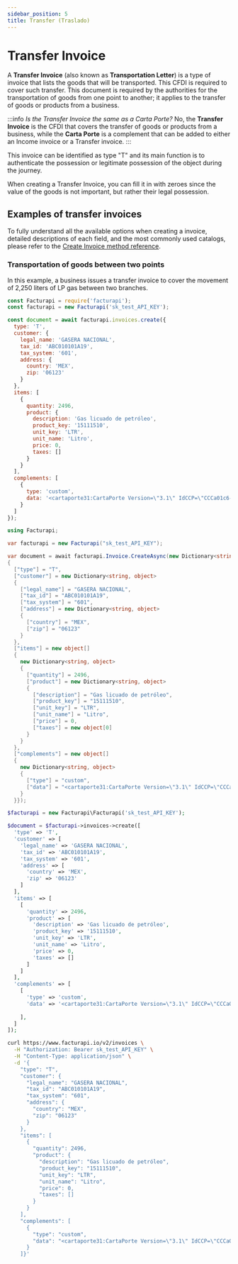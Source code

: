 ```yaml
---
sidebar_position: 5
title: Transfer (Traslado)
---
```



# Transfer Invoice

A **Transfer Invoice** (also known as **Transportation Letter**) is a type of
invoice that lists the goods that will be transported. This CFDI is required
to cover such transfer. This document is required by the authorities for the
transportation of goods from one point to another; it applies to the transfer
of goods or products from a business.

:::info *Is the _Transfer Invoice_ the same as a _Carta Porte_?*
No, the **Transfer Invoice** is the CFDI that covers the transfer of goods or
products from a business, while the **Carta Porte** is a complement that can
be added to either an Income invoice or a Transfer invoice.
:::

This invoice can be identified as type "T" and its main function is to
authenticate the possession or legitimate possession of the object during the
journey.

When creating a Transfer Invoice, you can fill it in with zeroes since the
value of the goods is not important, but rather their legal possession.

## Examples of transfer invoices

To fully understand all the available options when creating a invoice, detailed
descriptions of each field, and the most commonly used catalogs, please refer
to the [Create Invoice method reference](/api/#operation/createInvoice).

### Transportation of goods between two points

In this example, a business issues a transfer invoice to cover the movement of
2,250 liters of LP gas between two branches.


<Tabs groupId="codeExamples">

<TabItem value="js" label="Node.js" default>

```javascript
const Facturapi = require('facturapi');
const facturapi = new Facturapi('sk_test_API_KEY');

const document = await facturapi.invoices.create({
  type: 'T',
  customer: {
    legal_name: 'GASERA NACIONAL',
    tax_id: 'ABC010101A19',
    tax_system: '601',
    address: {
      country: 'MEX',
      zip: '06123'
    }
  },
  items: [
    {
      quantity: 2496,
      product: {
        description: 'Gas licuado de petróleo',
        product_key: '15111510',
        unit_key: 'LTR',
        unit_name: 'Litro',
        price: 0,
        taxes: []
      }
    }
  ],
  complements: [
    {
      type: 'custom',
      data: '<cartaporte31:CartaPorte Version=\"3.1\" IdCCP=\"CCCa01c6-61bf-4058-b874-c285dad794fe\" TranspInternac=\"Sí\" EntradaSalidaMerc=\"Salida\" PaisOrigenDestino=\"USA\" ViaEntradaSalida=\"01\" TotalDistRec=\"160.0\"><cartaporte31:Ubicaciones><cartaporte31:Ubicacion TipoUbicacion=\"Origen\" IDUbicacion=\"OR000000\" RFCRemitenteDestinatario=\"XEXX010101000\" NumRegIdTrib=\"01010101\" NombreRemitenteDestinatario=\"INTERNATIONAL CUSTOMER\" FechaHoraSalidaLlegada=\"2024-12-17T05:00:00\"><cartaporte31:Domicilio Calle=\"Carretera Dolores Hidalgo A San Luis De La Paz\" NumeroExterior=\"SINNUMERO\" Municipio=\"014\" Estado=\"GUA\" Pais=\"USA\" CodigoPostal=\"N/A\" /></cartaporte31:Ubicacion><cartaporte31:Ubicacion DistanciaRecorrida=\"160.0\" TipoUbicacion=\"Destino\" IDUbicacion=\"DE000001\" RFCRemitenteDestinatario=\"XEXX010101000\" NumRegIdTrib=\"01010101\" NombreRemitenteDestinatario=\"INTERNATIONAL CUSTOMER\" FechaHoraSalidaLlegada=\"2024-12-18T09:00:00\"><cartaporte31:Domicilio Calle=\"1400 W Hi Line Rd\" Municipio=\"015\" Estado=\"SLP\" Pais=\"USA\" CodigoPostal=\"N/A\" /></cartaporte31:Ubicacion></cartaporte31:Ubicaciones><cartaporte31:Mercancias PesoBrutoTotal=\"1.0\" UnidadPeso=\"XBX\" NumTotalMercancias=\"1\"><cartaporte31:Mercancia BienesTransp=\"52161512\" Descripcion=\"Altoparlantes\" Cantidad=\"1\" ClaveUnidad=\"H87\" PesoEnKg=\"1.0\"></cartaporte31:Mercancia><cartaporte31:Autotransporte PermSCT=\"TPXX00\" NumPermisoSCT=\"Permiso no contemplado en el catálogo\"><cartaporte31:IdentificacionVehicular ConfigVehicular=\"VL\" PesoBrutoVehicular=\"1\" PlacaVM=\"JHY7766\" AnioModeloVM=\"2021\" /><cartaporte31:Seguros AseguraRespCivil=\"No Cuenta\" PolizaRespCivil=\"No Cuenta\" /></cartaporte31:Autotransporte></cartaporte31:Mercancias><cartaporte31:FiguraTransporte><cartaporte31:TiposFigura TipoFigura=\"01\" NombreFigura=\"JESUS CORTES LUNA\" RFCFigura=\"XEXX010101000\" NumLicencia=\"DSADSADSA\" /></cartaporte31:FiguraTransporte></cartaporte31:CartaPorte>'
    }
  ]
});
```

</TabItem>

<TabItem value="cs" label="C#">

```csharp
using Facturapi;

var facturapi = new Facturapi("sk_test_API_KEY");

var document = await facturapi.Invoice.CreateAsync(new Dictionary<string, object>
{
  ["type"] = "T",
  ["customer"] = new Dictionary<string, object>
  {
    ["legal_name"] = "GASERA NACIONAL",
    ["tax_id"] = "ABC010101A19",
    ["tax_system"] = "601",
    ["address"] = new Dictionary<string, object>
    {
      ["country"] = "MEX",
      ["zip"] = "06123"
    }
  },
  ["items"] = new object[]
  {
    new Dictionary<string, object>
    {
      ["quantity"] = 2496,
      ["product"] = new Dictionary<string, object>
      {
        ["description"] = "Gas licuado de petróleo",
        ["product_key"] = "15111510",
        ["unit_key"] = "LTR",
        ["unit_name"] = "Litro",
        ["price"] = 0,
        ["taxes"] = new object[0]
      }
    }
  },
  ["complements"] = new object[]
  {
    new Dictionary<string, object>
    {
      ["type"] = "custom",
      ["data"] = "<cartaporte31:CartaPorte Version=\"3.1\" IdCCP=\"CCCa01c6-61bf-4058-b874-c285dad794fe\" TranspInternac=\"Sí\" EntradaSalidaMerc=\"Salida\" PaisOrigenDestino=\"USA\" ViaEntradaSalida=\"01\" TotalDistRec=\"160.0\"><cartaporte31:Ubicaciones><cartaporte31:Ubicacion TipoUbicacion=\"Origen\" IDUbicacion=\"OR000000\" RFCRemitenteDestinatario=\"XEXX010101000\" NumRegIdTrib=\"01010101\" NombreRemitenteDestinatario=\"INTERNATIONAL CUSTOMER\" FechaHoraSalidaLlegada=\"2024-12-17T05:00:00\"><cartaporte31:Domicilio Calle=\"Carretera Dolores Hidalgo A San Luis De La Paz\" NumeroExterior=\"SINNUMERO\" Municipio=\"014\" Estado=\"GUA\" Pais=\"USA\" CodigoPostal=\"N/A\" /></cartaporte31:Ubicacion><cartaporte31:Ubicacion DistanciaRecorrida=\"160.0\" TipoUbicacion=\"Destino\" IDUbicacion=\"DE000001\" RFCRemitenteDestinatario=\"XEXX010101000\" NumRegIdTrib=\"01010101\" NombreRemitenteDestinatario=\"INTERNATIONAL CUSTOMER\" FechaHoraSalidaLlegada=\"2024-12-18T09:00:00\"><cartaporte31:Domicilio Calle=\"1400 W Hi Line Rd\" Municipio=\"015\" Estado=\"SLP\" Pais=\"USA\" CodigoPostal=\"N/A\" /></cartaporte31:Ubicacion></cartaporte31:Ubicaciones><cartaporte31:Mercancias PesoBrutoTotal=\"1.0\" UnidadPeso=\"XBX\" NumTotalMercancias=\"1\"><cartaporte31:Mercancia BienesTransp=\"52161512\" Descripcion=\"Altoparlantes\" Cantidad=\"1\" ClaveUnidad=\"H87\" PesoEnKg=\"1.0\"></cartaporte31:Mercancia><cartaporte31:Autotransporte PermSCT=\"TPXX00\" NumPermisoSCT=\"Permiso no contemplado en el catálogo\"><cartaporte31:IdentificacionVehicular ConfigVehicular=\"VL\" PesoBrutoVehicular=\"1\" PlacaVM=\"JHY7766\" AnioModeloVM=\"2021\" /><cartaporte31:Seguros AseguraRespCivil=\"No Cuenta\" PolizaRespCivil=\"No Cuenta\" /></cartaporte31:Autotransporte></cartaporte31:Mercancias><cartaporte31:FiguraTransporte><cartaporte31:TiposFigura TipoFigura=\"01\" NombreFigura=\"JESUS CORTES LUNA\" RFCFigura=\"XEXX010101000\" NumLicencia=\"DSADSADSA\" /></cartaporte31:FiguraTransporte></cartaporte31:CartaPorte>"
    }
  }});
```

</TabItem>

<TabItem value="php" label="PHP">

```php
$facturapi = new Facturapi\Facturapi('sk_test_API_KEY');

$document = $facturapi->invoices->create([
  'type' => 'T',
  'customer' => [
    'legal_name' => 'GASERA NACIONAL',
    'tax_id' => 'ABC010101A19',
    'tax_system' => '601',
    'address' => [
      'country' => 'MEX',
      'zip' => '06123'
    ]
  ],
  'items' => [
    [
      'quantity' => 2496,
      'product' => [
        'description' => 'Gas licuado de petróleo',
        'product_key' => '15111510',
        'unit_key' => 'LTR',
        'unit_name' => 'Litro',
        'price' => 0,
        'taxes' => []
      ]
    ]
  ],
  'complements' => [
    [
      'type' => 'custom',
      'data' => '<cartaporte31:CartaPorte Version=\"3.1\" IdCCP=\"CCCa01c6-61bf-4058-b874-c285dad794fe\" TranspInternac=\"Sí\" EntradaSalidaMerc=\"Salida\" PaisOrigenDestino=\"USA\" ViaEntradaSalida=\"01\" TotalDistRec=\"160.0\"><cartaporte31:Ubicaciones><cartaporte31:Ubicacion TipoUbicacion=\"Origen\" IDUbicacion=\"OR000000\" RFCRemitenteDestinatario=\"XEXX010101000\" NumRegIdTrib=\"01010101\" NombreRemitenteDestinatario=\"INTERNATIONAL CUSTOMER\" FechaHoraSalidaLlegada=\"2024-12-17T05:00:00\"><cartaporte31:Domicilio Calle=\"Carretera Dolores Hidalgo A San Luis De La Paz\" NumeroExterior=\"SINNUMERO\" Municipio=\"014\" Estado=\"GUA\" Pais=\"USA\" CodigoPostal=\"N/A\" /></cartaporte31:Ubicacion><cartaporte31:Ubicacion DistanciaRecorrida=\"160.0\" TipoUbicacion=\"Destino\" IDUbicacion=\"DE000001\" RFCRemitenteDestinatario=\"XEXX010101000\" NumRegIdTrib=\"01010101\" NombreRemitenteDestinatario=\"INTERNATIONAL CUSTOMER\" FechaHoraSalidaLlegada=\"2024-12-18T09:00:00\"><cartaporte31:Domicilio Calle=\"1400 W Hi Line Rd\" Municipio=\"015\" Estado=\"SLP\" Pais=\"USA\" CodigoPostal=\"N/A\" /></cartaporte31:Ubicacion></cartaporte31:Ubicaciones><cartaporte31:Mercancias PesoBrutoTotal=\"1.0\" UnidadPeso=\"XBX\" NumTotalMercancias=\"1\"><cartaporte31:Mercancia BienesTransp=\"52161512\" Descripcion=\"Altoparlantes\" Cantidad=\"1\" ClaveUnidad=\"H87\" PesoEnKg=\"1.0\"></cartaporte31:Mercancia><cartaporte31:Autotransporte PermSCT=\"TPXX00\" NumPermisoSCT=\"Permiso no contemplado en el catálogo\"><cartaporte31:IdentificacionVehicular ConfigVehicular=\"VL\" PesoBrutoVehicular=\"1\" PlacaVM=\"JHY7766\" AnioModeloVM=\"2021\" /><cartaporte31:Seguros AseguraRespCivil=\"No Cuenta\" PolizaRespCivil=\"No Cuenta\" /></cartaporte31:Autotransporte></cartaporte31:Mercancias><cartaporte31:FiguraTransporte><cartaporte31:TiposFigura TipoFigura=\"01\" NombreFigura=\"JESUS CORTES LUNA\" RFCFigura=\"XEXX010101000\" NumLicencia=\"DSADSADSA\" /></cartaporte31:FiguraTransporte></cartaporte31:CartaPorte>'
      
    ],
  ]
]);
```

</TabItem>

<TabItem value="curl" label="cURL">

```bash
curl https://www.facturapi.io/v2/invoices \
  -H "Authorization: Bearer sk_test_API_KEY" \
  -H "Content-Type: application/json" \
  -d '{
    "type": "T",
    "customer": {
      "legal_name": "GASERA NACIONAL",
      "tax_id": "ABC010101A19",
      "tax_system": "601",
      "address": {
        "country": "MEX",
        "zip": "06123"
      }
    },
    "items": [
      {
        "quantity": 2496,
        "product": {
          "description": "Gas licuado de petróleo",
          "product_key": "15111510",
          "unit_key": "LTR",
          "unit_name": "Litro",
          "price": 0,
          "taxes": []
        }
      }
    ],
    "complements": [
      {
        "type": "custom",
        "data": "<cartaporte31:CartaPorte Version=\"3.1\" IdCCP=\"CCCa01c6-61bf-4058-b874-c285dad794fe\" TranspInternac=\"Sí\" EntradaSalidaMerc=\"Salida\" PaisOrigenDestino=\"USA\" ViaEntradaSalida=\"01\" TotalDistRec=\"160.0\"><cartaporte31:Ubicaciones><cartaporte31:Ubicacion TipoUbicacion=\"Origen\" IDUbicacion=\"OR000000\" RFCRemitenteDestinatario=\"XEXX010101000\" NumRegIdTrib=\"01010101\" NombreRemitenteDestinatario=\"INTERNATIONAL CUSTOMER\" FechaHoraSalidaLlegada=\"2024-12-17T05:00:00\"><cartaporte31:Domicilio Calle=\"Carretera Dolores Hidalgo A San Luis De La Paz\" NumeroExterior=\"SINNUMERO\" Municipio=\"014\" Estado=\"GUA\" Pais=\"USA\" CodigoPostal=\"N/A\" /></cartaporte31:Ubicacion><cartaporte31:Ubicacion DistanciaRecorrida=\"160.0\" TipoUbicacion=\"Destino\" IDUbicacion=\"DE000001\" RFCRemitenteDestinatario=\"XEXX010101000\" NumRegIdTrib=\"01010101\" NombreRemitenteDestinatario=\"INTERNATIONAL CUSTOMER\" FechaHoraSalidaLlegada=\"2024-12-18T09:00:00\"><cartaporte31:Domicilio Calle=\"1400 W Hi Line Rd\" Municipio=\"015\" Estado=\"SLP\" Pais=\"USA\" CodigoPostal=\"N/A\" /></cartaporte31:Ubicacion></cartaporte31:Ubicaciones><cartaporte31:Mercancias PesoBrutoTotal=\"1.0\" UnidadPeso=\"XBX\" NumTotalMercancias=\"1\"><cartaporte31:Mercancia BienesTransp=\"52161512\" Descripcion=\"Altoparlantes\" Cantidad=\"1\" ClaveUnidad=\"H87\" PesoEnKg=\"1.0\"></cartaporte31:Mercancia><cartaporte31:Autotransporte PermSCT=\"TPXX00\" NumPermisoSCT=\"Permiso no contemplado en el catálogo\"><cartaporte31:IdentificacionVehicular ConfigVehicular=\"VL\" PesoBrutoVehicular=\"1\" PlacaVM=\"JHY7766\" AnioModeloVM=\"2021\" /><cartaporte31:Seguros AseguraRespCivil=\"No Cuenta\" PolizaRespCivil=\"No Cuenta\" /></cartaporte31:Autotransporte></cartaporte31:Mercancias><cartaporte31:FiguraTransporte><cartaporte31:TiposFigura TipoFigura=\"01\" NombreFigura=\"JESUS CORTES LUNA\" RFCFigura=\"XEXX010101000\" NumLicencia=\"DSADSADSA\" /></cartaporte31:FiguraTransporte></cartaporte31:CartaPorte>"
      }
    ]}'
```

</TabItem>

</Tabs>

